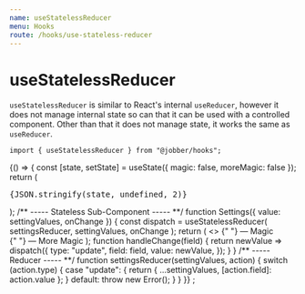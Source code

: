 ```yaml
---
name: useStatelessReducer
menu: Hooks
route: /hooks/use-stateless-reducer
---
```



# useStatelessReducer

`useStatelessReducer` is similar to React's internal `useReducer`, however it
does not manage internal state so can that it can be used with a controlled
component. Other than that it does not manage state, it works the same as
`useReducer`.

```tsx
import { useStatelessReducer } from "@jobber/hooks";
```

<Playground>
  {() => {
    const [state, setState] = useState({ magic: false, moreMagic: false });
    return (
      <Content>
        <Settings value={state} onChange={setState} />
        <pre>{JSON.stringify(state, undefined, 2)}</pre>
      </Content>
    );
    /** ----- Stateless Sub-Component ----- **/
    function Settings({ value: settingValues, onChange }) {
      const dispatch = useStatelessReducer(
        settingsReducer,
        settingValues,
        onChange
      );
      return (
        <>
          <Switch
            value={settingValues.magic}
            onChange={handleChange("magic")}
          />{" "}
          — Magic
          <br />
          <Switch
            value={settingValues.moreMagic}
            onChange={handleChange("moreMagic")}
          />{" "}
          — More Magic
        </>
      );
      function handleChange(field) {
        return newValue =>
          dispatch({
            type: "update",
            field: field,
            value: newValue,
          });
      }
    }
    /** ----- Reducer ----- **/
    function settingsReducer(settingValues, action) {
      switch (action.type) {
        case "update": {
          return { ...settingValues, [action.field]: action.value };
        }
        default:
          throw new Error();
      }
    }
  }}
</Playground>
;
